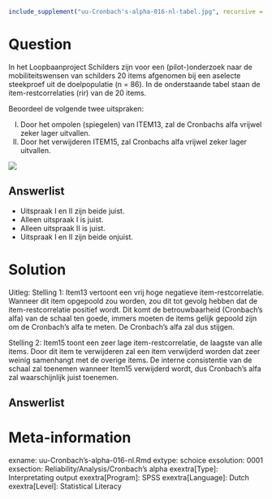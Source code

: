 ```r
include_supplement("uu-Cronbach's-alpha-016-nl-tabel.jpg", recursive = TRUE)
```



Question
========
  
In het Loopbaanproject Schilders zijn voor een (pilot-)onderzoek naar de mobiliteitswensen van schilders 20 items afgenomen bij een aselecte steekproef uit de doelpopulatie (n = 86). In de onderstaande tabel staan de item-restcorrelaties (rir) van de 20 items.

Beoordeel de volgende twee uitspraken:

I.	Door het ompolen (spiegelen) van ITEM13, zal de Cronbachs alfa vrijwel zeker lager uitvallen.
II.	Door het verwijderen ITEM15, zal Cronbachs alfa vrijwel zeker lager uitvallen.


![](uu-Cronbach's-alpha-016-nl-tabel.jpg)
  
Answerlist
----------
* Uitspraak I en II zijn beide juist.
* Alleen uitspraak I is juist.
* Alleen uitspraak II is juist.
* Uitspraak I en II zijn beide onjuist.


Solution
========
  
Uitleg: 
Stelling 1: Item13 vertoont een vrij hoge negatieve item-restcorrelatie. Wanneer dit item opgepoold zou worden, zou dit tot gevolg hebben dat de item-restcorrelatie positief wordt. Dit komt de betrouwbaarheid (Cronbach’s alfa) van de schaal ten goede, immers moeten de items gelijk gepoold zijn om de Cronbach’s alfa te meten. De Cronbach’s alfa zal dus stijgen.

Stelling 2: Item15 toont een zeer lage item-restcorrelatie, de laagste van alle items. Door dit item te verwijderen zal een item verwijderd worden dat zeer weinig samenhangt met de overige items. De interne consistentie van de schaal zal toenemen wanneer Item15 verwijderd wordt, dus Cronbach’s alfa zal waarschijnlijk juist toenemen.


Answerlist
----------


Meta-information
================
exname: uu-Cronbach's-alpha-016-nl.Rmd
extype: schoice
exsolution: 0001
exsection: Reliability/Analysis/Cronbach's alpha
exextra[Type]: Interpretating output
exextra[Program]: SPSS
exextra[Language]: Dutch
exextra[Level]: Statistical Literacy
